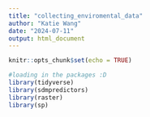 ```yaml
---
title: "collecting_enviromental_data"
author: "Katie Wang"
date: "2024-07-11"
output: html_document
---
```


```r
knitr::opts_chunk$set(echo = TRUE)
```


```r
#loading in the packages :D
library(tidyverse)
library(sdmpredictors)
library(raster)
library(sp)
```

```r

```




